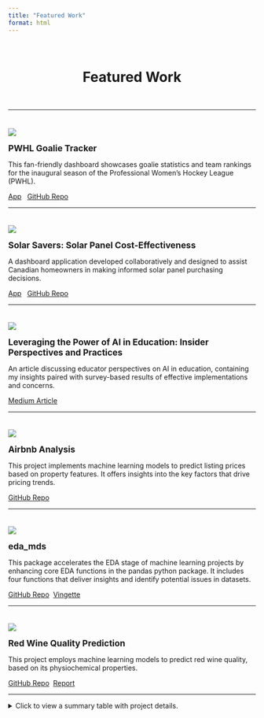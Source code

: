 ```yaml
---
title: "Featured Work"
format: html
---
```

<br>

<div style="text-align: center;">
  <h1>Featured Work</h1>
</div>

<br>
<div style="text-align: center;">
  *** 
</div>
<div style="margin-bottom: 37px;"></div>
::: {.grid}
::: {.g-col-6}
![](img/pwhl_goalie_tracker_demo.gif)
:::

::: {.g-col-6}
<strong><span style="font-size: 1.25em;">PWHL Goalie Tracker</span></strong>

This fan-friendly dashboard showcases goalie statistics and team rankings for the inaugural season of the Professional Women's Hockey League (PWHL).&nbsp;

<a href="https://2wc8dv-nicole-bidwell.shinyapps.io/pwhl_goalie_tracker/" class="btn btn-custom-primary" target="_blank">App</a> &nbsp;
<a href="https://github.com/nicolebid/pwhl_goalie_tracker" class="btn btn-custom-primary" target="_blank">GitHub Repo</a>
:::

:::
***
<div style="margin-top: 35px;"></div> <!-- #2 PROJECT: SOLAR SAVERS -->

::: {.grid}

::: {.g-col-6}
![](img/solar_savers_demo.gif)
:::

::: {.g-col-6}
<strong><span style="font-size: 1.25em;">Solar Savers: Solar Panel Cost-Effectiveness</span></strong>

A dashboard application developed collaboratively and designed to assist Canadian homeowners in making informed solar panel purchasing decisions.&nbsp;

<a href="https://dsci-532-2024-9-solar-savers.onrender.com/" class="btn btn-custom-primary" target="_blank">App</a> &nbsp;
<a href="https://github.com/UBC-MDS/DSCI-532_2024_9_solar-savers" class="btn btn-custom-primary" target="_blank">GitHub Repo</a>
:::

:::
***
<div style="margin-top: 35px;"></div> <!-- #3 PROJECT: AI ED ARTICLE -->

::: {.grid}

::: {.g-col-6}
![](img/ai_ed.png)
:::

::: {.g-col-6}
<strong><span style="font-size: 1.25em;">Leveraging the Power of AI in Education: Insider Perspectives and Practices</span></strong>

An article discussing educator perspectives on AI in education, containing my insights paired with survey-based results of effective implementations and concerns.&nbsp;

<a href="https://medium.com/@nrbidwell/leveraging-the-power-of-ai-in-education-insider-perspectives-and-practices-0679cb21d467" class="btn btn-custom-primary" target="_blank">Medium Article</a>
:::

:::
***
<div style="margin-top: 35px;"></div> <!-- #4 PROJECT: AIRBNB ANALYSIS -->

::: {.grid}

::: {.g-col-6}
![](img/Airbnb_analysis.png)
:::

::: {.g-col-6}
<strong><span style="font-size: 1.25em;">Airbnb Analysis</span></strong>

This project implements machine learning models to predict listing prices based on property features. It offers insights into the key factors that drive pricing trends. &nbsp;

<a href="https://github.com/MoNorouzi23/Airbnb_analysis" class="btn btn-custom-primary" target="_blank">GitHub Repo</a>
:::

:::
***
<div style="margin-top: 35px;"></div> <!-- #5 PROJECT: EDA MDS -->

::: {.grid}

::: {.g-col-6}
![](img/eda_mds.jpg)
:::

::: {.g-col-6}
<strong><span style="font-size: 1.25em;">eda_mds</span></strong>

This package accelerates the EDA stage of machine learning projects by enhancing core EDA functions in the pandas python package. It includes four functions that deliver insights and identify potential issues in datasets.&nbsp;

<a href="https://github.com/UBC-MDS/eda_mds" class="btn btn-custom-primary" target="_blank">GitHub Repo</a>&nbsp;
<a href="https://eda-mds.readthedocs.io/en/latest/example.html" class="btn btn-custom-primary" target="_blank">Vingette</a>
:::

:::
***

<div style="margin-top: 35px;"></div> <!-- #5 PROJECT: EDA MDS -->

::: {.grid}

::: {.g-col-6}
![](img/wine.png)
:::

::: {.g-col-6}
<strong><span style="font-size: 1.25em;">Red Wine Quality Prediction</span></strong>

This project employs machine learning models to predict red wine quality, based on its physiochemical properties.&nbsp;

<a href="https://github.com/UBC-MDS/Red-Wine-Quality-Prediction" class="btn btn-custom-primary" target="_blank">GitHub Repo</a>&nbsp;
<a href="https://ubc-mds.github.io/Red-Wine-Quality-Prediction/red_wine_quality_prediction.html" class="btn btn-custom-primary" target="_blank">Report</a>
:::

:::
***

<details>
  <summary>Click to view a summary table with project details.</summary>

  | Project       | Description                          | Focus Area         | Main Tools/Libraries      | Completion <br> (YYYY-MM)       | Link                        |
  |:-------------:|:----------------------------:|:----------------:|:----------------------------:|:------------:|:-------------------------------------:|
  | Airbnb Analysis   | A machine learning project predicting listing prices based on property features, offering insights into the key factors that drive Airbnb pricing trends.   | Machine Learning, Regression Analysis, EDA, Feature Engineering, Model Interpretability  | Python, NumPy, pandas, Altair, scikit-learn, SHAP, XGBoost, LightGBM, joblib          | 2024-09   |  [Repo](https://github.com/MoNorouzi23/Airbnb_analysis/tree/main)<br><br>[Report](https://github.com/MoNorouzi23/Airbnb_analysis/blob/main/Airbnb_analysis_report_copy.pdf) |
  | Leveraging the Power of AI in Education: Insider Perspectives and Practices   | An article discussing educator perspectives on AI in education, containing my insights paired with survey-based results of effective implementations and concerns.   | AI in Education  | N/A      | 2024-08   |  [Medium Article](https://medium.com/@nrbidwell/leveraging-the-power-of-ai-in-education-insider-perspectives-and-practices-0679cb21d467) |
  | PWHL Goalie Tracker     | A fan-friendly dashboard showcasing goalie statistics and team rankings for the inaugural season of the Professional Women’s Hockey League (PWHL).      | Data Visualization    | R, Shiny, ggplot2, dplyr     | 2024-07   | [Repo](https://github.com/nicolebid/pwhl_goalie_tracker)<br><br>[App](https://2wc8dv-nicole-bidwell.shinyapps.io/pwhl_goalie_tracker/)|
  | Solar Savers: Solar Panel Cost-Effectiveness  | A dashboard application designed to assist Canadian homeowners in making informed solar panel purchasing decisions.      | Data Visualization      | Python, Dash, pandas, GeoPandas, Altair       | 2024-04   | [Repo](https://github.com/UBC-MDS/DSCI-532_2024_9_solar-savers)<br><br>[App](https://dsci-532-2024-9-solar-savers.onrender.com/) |
  | eda_mds | A Python package that kick-starts the EDA stage of machine learning projects, enhancing pandas' EDA functions with four functions that deliver insights and identify potential problems in the dataset.  | Python Package Development, EDA  | Python, pandas, GitHub Actions | 2024-02   |  [Repo](https://github.com/UBC-MDS/eda_mds)<br><br>[Vingette](https://eda-mds.readthedocs.io/en/latest/example.html) |
  | Red Wine Quality Prediction  | This project aimed to create a classification model to predict red wine quality based on its physiochemical properties. The best model showed reasonable accuracy, highlighting areas for improvement in handling outliers.  | Machine Learning, Classification, Unit Testing  | GitHub Actions, Docker, Python, pandas, scikit-learn, matplotlib, pickle, seaborn, NumPy, Altair      | 2023-12   |  [Repo](https://github.com/UBC-MDS/Red-Wine-Quality-Prediction)<br><br>[Report](https://ubc-mds.github.io/Red-Wine-Quality-Prediction/red_wine_quality_prediction.html) |

</details>

